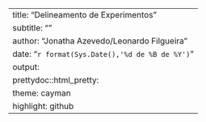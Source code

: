 ---
title: "Delineamento de Experimentos"
subtitle: ""
author:  "Jonatha Azevedo/Leonardo Filgueira"
date: "`r format(Sys.Date(),'%d de %B de %Y')`"
output:
  prettydoc::html_pretty:
    theme: cayman
    highlight: github
---